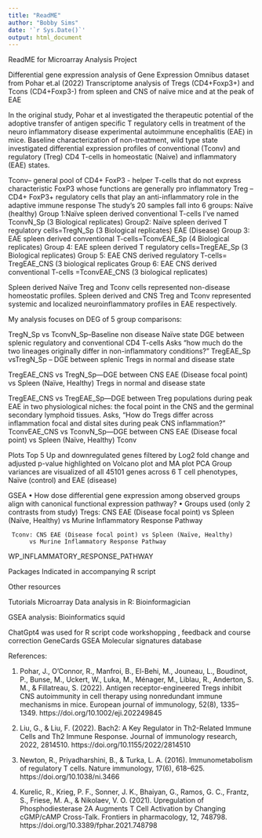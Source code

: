```yaml
---
title: "ReadME"
author: "Bobby Sims"
date: '`r Sys.Date()`'
output: html_document
---
```


ReadME for Microarray Analysis Project

Differential gene expression analysis of Gene Expression Omnibus dataset from Pohar et.al (2022) 
Transcriptome analysis of Tregs (CD4+Foxp3+) and Tcons (CD4+Foxp3-) from spleen and CNS of naïve mice and at the peak of EAE

In the original study, Pohar et al investigated the therapeutic potential of the adoptive transfer of antigen specific T regulatory cells in treatment of  the neuro inflammatory disease experimental autoimmune encephalitis (EAE) in mice. Baseline characterization of non-treatment, wild type state investigated differential expression profiles of conventional (Tconv) and regulatory (Treg) CD4 T-cells in homeostatic (Naive) and inflammatory (EAE) states. 

Tconv-- general pool of CD4+ FoxP3 - helper T-cells that do not express characteristic  FoxP3 whose functions are generally pro inflammatory
Treg – CD4+ FoxP3+ regulatory cells that play an anti-inflammatory role in the adaptive immune response
The study’s 20 samples fall into 6 groups:
Naïve (healthy)
Group 1:Naïve spleen derived conventional T-cells I’ve named TconvN_Sp (3 Biological replicates)
Group2: Naïve spleen derived T regulatory cells=TregN_Sp (3 Biological replicates)
EAE (Disease)
Group 3: EAE spleen derived conventional T-cells=TconvEAE_Sp (4 Biological replicates)
Group 4: EAE spleen derived T regulatory cells=TregEAE_Sp (3 Biological replicates)
Group 5: EAE CNS derived regulatory T-cells= TregEAE_CNS (3 biological replicates
Group 6: EAE CNS derived conventional T-cells =TconvEAE_CNS (3 biological replicates)

Spleen derived Naïve Treg and Tconv cells represented non-disease homeostatic profiles.
Spleen derived and CNS Treg and Tconv represented systemic and localized neuroinflammatory profiles in EAE respectively.




My analysis focuses on DEG of 5 group comparisons:

TregN_Sp vs TconvN_Sp--Baseline non disease Naïve state DGE between splenic regulatory and conventional CD4 T-cells
 Asks “how much do the two lineages originally differ in non-inflammatory conditions?”
TregEAE_Sp vsTregN_Sp – DGE between splenic Tregs in normal and disease state

TregEAE_CNS vs TregN_Sp—DGE between CNS EAE (Disease focal point) vs Spleen (Naïve, Healthy) Tregs in normal and disease state

TregEAE_CNS vs TregEAE_Sp—DGE between Treg populations during peak EAE in two physiological niches: the focal point in the CNS and the germinal secondary lymphoid tissues.
Asks, “How do Tregs differ across inflammation focal and distal sites during peak CNS inflammation?”
TconvEAE_CNS vs TconvN_Sp—DGE between CNS EAE (Disease focal point) vs Spleen (Naïve, Healthy) Tconv

Plots
Top 5 Up and downregulated genes filtered by Log2 fold change and adjusted p-value
highlighted on Volcano plot and MA plot
PCA
Group variances are visualized 
of all 45101 genes across 6 T cell phenotypes, Naïve (control) and EAE (disease)

GSEA
•	How dose differential gene expression among observed groups align with canonical functional expression pathway?
•	Groups used (only 2 contrasts from study)
         Tregs: CNS EAE (Disease focal point) vs Spleen (Naïve, Healthy)
          vs Murine Inflammatory Response Pathway 
   
     Tconv: CNS EAE (Disease focal point) vs Spleen (Naïve, Healthy)
          vs Murine Inflammatory Response Pathway 
WP_INFLAMMATORY_RESPONSE_PATHWAY  

Packages
Indicated in accompanying R script

Other resources

Tutorials
Microarray Data analysis in R:
Bioinformagician

GSEA analysis:
Bioinformatics squid

ChatGpt4 was used for R script code workshopping , feedback and course correction
GeneCards
GSEA Molecular signatures database

References:

1)	Pohar, J., O'Connor, R., Manfroi, B., El-Behi, M., Jouneau, L., Boudinot, P., Bunse, M., Uckert, W., Luka, M., Ménager, M., Liblau, R., Anderton, S. M., & Fillatreau, S. (2022). Antigen receptor-engineered Tregs inhibit CNS autoimmunity in cell therapy using nonredundant immune mechanisms in mice. European journal of immunology, 52(8), 1335–1349. https://doi.org/10.1002/eji.202249845

2)	Liu, G., & Liu, F. (2022). Bach2: A Key Regulator in Th2-Related Immune Cells and Th2 Immune Response. Journal of immunology research, 2022, 2814510. https://doi.org/10.1155/2022/2814510

3)	Newton, R., Priyadharshini, B., & Turka, L. A. (2016). Immunometabolism of regulatory T cells. Nature immunology, 17(6), 618–625. https://doi.org/10.1038/ni.3466

4)	Kurelic, R., Krieg, P. F., Sonner, J. K., Bhaiyan, G., Ramos, G. C., Frantz, S., Friese, M. A., & Nikolaev, V. O. (2021). Upregulation of Phosphodiesterase 2A Augments T Cell Activation by Changing cGMP/cAMP Cross-Talk. Frontiers in pharmacology, 12, 748798. https://doi.org/10.3389/fphar.2021.748798

